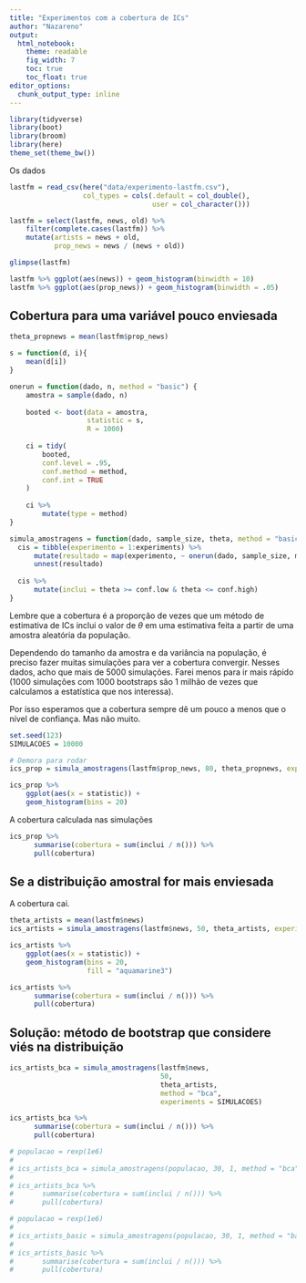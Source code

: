 ```yaml
---
title: "Experimentos com a cobertura de ICs"
author: "Nazareno"
output: 
  html_notebook:
    theme: readable
    fig_width: 7
    toc: true
    toc_float: true
editor_options: 
  chunk_output_type: inline
---
```


```r
library(tidyverse)
library(boot)
library(broom)
library(here)
theme_set(theme_bw())
```

Os dados

```r
lastfm = read_csv(here("data/experimento-lastfm.csv"), 
                  col_types = cols(.default = col_double(), 
                                   user = col_character()))

lastfm = select(lastfm, news, old) %>% 
    filter(complete.cases(lastfm)) %>% 
    mutate(artists = news + old, 
           prop_news = news / (news + old))

glimpse(lastfm)
```

```r
lastfm %>% ggplot(aes(news)) + geom_histogram(binwidth = 10)
lastfm %>% ggplot(aes(prop_news)) + geom_histogram(binwidth = .05)
```

## Cobertura para uma variável pouco enviesada

```r
theta_propnews = mean(lastfm$prop_news)

s = function(d, i){
    mean(d[i])
}

onerun = function(dado, n, method = "basic") {
    amostra = sample(dado, n)
    
    booted <- boot(data = amostra,
                   statistic = s,
                   R = 1000)
    
    ci = tidy(
        booted,
        conf.level = .95,
        conf.method = method,
        conf.int = TRUE
    )
    
    ci %>%
        mutate(type = method)
}

simula_amostragens = function(dado, sample_size, theta, method = "basic", experiments = 2000){
  cis = tibble(experimento = 1:experiments) %>% 
      mutate(resultado = map(experimento, ~ onerun(dado, sample_size, method))) %>% 
      unnest(resultado)
  
  cis %>% 
      mutate(inclui = theta >= conf.low & theta <= conf.high) 
}

```

Lembre que a cobertura é a proporção de vezes que um método de estimativa de ICs inclui o valor de $\theta$ em uma estimativa feita a partir de uma amostra aleatória da população.

Dependendo do tamanho da amostra e da variância na população, é preciso fazer muitas simulações para ver a cobertura convergir. Nesses dados, acho que mais de 5000 simulações. Farei menos para ir mais rápido (1000 simulações com 1000 bootstraps são 1 milhão de vezes que calculamos a estatística que nos interessa).  

Por isso esperamos que a cobertura sempre dê um pouco a menos que o nível de confiança. Mas não muito. 


```r
set.seed(123)
SIMULACOES = 10000
```


```r
# Demora para rodar
ics_prop = simula_amostragens(lastfm$prop_news, 80, theta_propnews, experiments = SIMULACOES)
```


```r
ics_prop %>% 
    ggplot(aes(x = statistic)) + 
    geom_histogram(bins = 20)
```

A cobertura calculada nas simulações

```r
ics_prop %>% 
      summarise(cobertura = sum(inclui / n())) %>% 
      pull(cobertura)
```

## Se a distribuição amostral for mais enviesada

A cobertura cai.

```r
theta_artists = mean(lastfm$news)
ics_artists = simula_amostragens(lastfm$news, 50, theta_artists, experiments = SIMULACOES)
```

```r
ics_artists %>% 
    ggplot(aes(x = statistic)) +  
    geom_histogram(bins = 20, 
                   fill = "aquamarine3")
```


```r
ics_artists %>% 
      summarise(cobertura = sum(inclui / n())) %>% 
      pull(cobertura)
```


## Solução: método de bootstrap que considere viés na distribuição

```r
ics_artists_bca = simula_amostragens(lastfm$news,
                                     50,
                                     theta_artists,
                                     method = "bca",
                                     experiments = SIMULACOES)
```

```r
ics_artists_bca %>% 
      summarise(cobertura = sum(inclui / n())) %>% 
      pull(cobertura)
```


```r
# populacao = rexp(1e6)
# 
# ics_artists_bca = simula_amostragens(populacao, 30, 1, method = "bca", experiments = 1000)
# 
# ics_artists_bca %>% 
#       summarise(cobertura = sum(inclui / n())) %>% 
#       pull(cobertura)
```

```r
# populacao = rexp(1e6)
# 
# ics_artists_basic = simula_amostragens(populacao, 30, 1, method = "basic", experiments = 1000)
# 
# ics_artists_basic %>% 
#       summarise(cobertura = sum(inclui / n())) %>% 
#       pull(cobertura)
```




